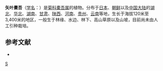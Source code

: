 {{Speciesbox 
| taxon = Ligularia fargesii
| authority = (Franch.) Diels
}}

'''矢叶橐吾'''（[[学名|学名]]：{{lang|la|''Ligularia fargesii''}}）是[[菊科|菊科]][[橐吾属|橐吾属]]的植物。分布于[[日本|日本]]、[[朝鲜|朝鲜]]以及[[中国大陆|中国大陆]]的[[湖北|湖北]]、[[华北|华北]]、[[湖南|湖南]]、[[甘肃|甘肃]]、[[陕西|陕西]]、[[河南|河南]]、[[贵州|贵州]]、[[云南|云南]]等地，生长于海拔120米至3,400米的地区，一般生于林缘、水边、林下、高山草原以及山坡，目前尚未由人工引种栽培。

== 参考文献 ==
<div class="references-small">
* {{cite web| url =http://www.bioinfo.cn/db05/KmzwSpecies.php?action=view&id=4415| title =矢叶橐吾| work =《中国高等植物数据库全库》| publisher =中国科学院微生物研究所| author =昆明植物研究所| accessdate =2009-02-25| deadurl =yes| archiveurl =https://web.archive.org/web/20160305035603/http://www.bioinfo.cn/db05/KmzwSpecies.php?action=view&id=4415| archivedate =2016-03-05}}
</div>
{{Taxonbar|from=Q15231140}}

[[Category:橐吾属|S]]